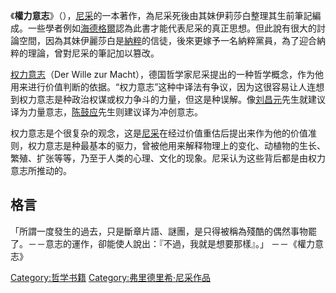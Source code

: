 《'''權力意志'''》（{{lang-de|''Der Wille zur Macht''}}），[[尼采|尼采]]的一本著作，為尼采死後由其妹伊莉莎白整理其生前筆記編成。一些學者例如[[海德格爾|海德格爾]]認為此書才能代表尼采的真正思想。但此說有很大的討論空間，因為其妹伊麗莎白是[[納粹|納粹]]的信徒，後來更嫁予一名納粹黨員，為了迎合納粹的理論，曾對尼采的筆記加以篡改。

[[权力意志|权力意志]]（Der Wille zur Macht），德国哲学家尼采提出的一种哲学概念，作为他用来进行价值判断的依据。“权力意志”这种中译法有争议，因为这很容易让人连想到权力意志是种政治权谋或权力争斗的力量，但这是种误解。像[[刘昌元|刘昌元]]先生就建议译为力量意志，[[陈鼓应|陈鼓应]]先生则建议译为冲创意志。

权力意志是个很复杂的观念，这是[[尼采|尼采]]在经过价值重估后提出来作为他的价值准则，权力意志是种最基本的驱力，曾被他用来解释物理上的变化、动植物的生长、繁殖、扩张等等，乃至于人类的心理、文化的现象。尼采认为这些背后都是由权力意志所推动的。

==格言==
「所謂一度發生的過去，只是斷章片語、謎團，是只得被稱為殘酷的偶然事物罷了。－－意志的運作，卻能使人說出：『不過，我就是想要那樣』。」
－－《權力意志》


<!-- ==出版訊息==
ISBN 7100007569 -->

{{Authority control}}
[[Category:哲学书籍|Category:哲学书籍]]
[[Category:弗里德里希·尼采作品|Category:弗里德里希·尼采作品]]
{{尼采}}